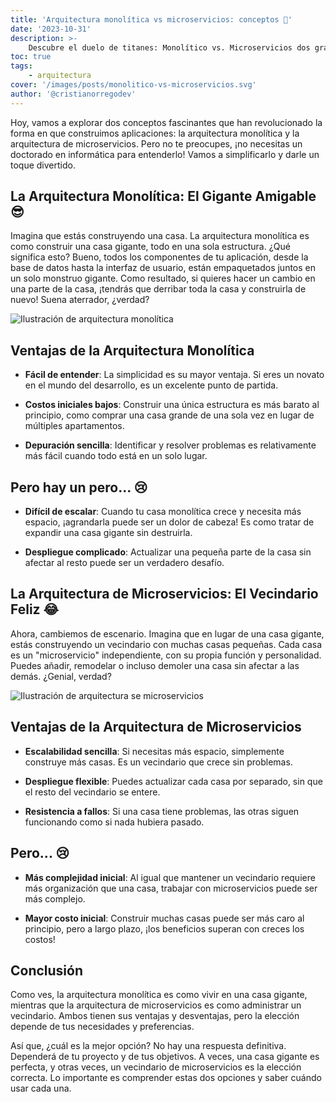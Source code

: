 ```yaml
---
title: 'Arquitectura monolítica vs microservicios: conceptos 🤯'
date: '2023-10-31'
description: >-
    Descubre el duelo de titanes: Monolítico vs. Microservicios dos grandes en la arquitectura de software. ¿Cuál es tu elección?
toc: true
tags:
    - arquitectura
cover: '/images/posts/monolitico-vs-microservicios.svg'
author: '@cristianorregodev'
---
```


Hoy, vamos a explorar dos conceptos fascinantes que han revolucionado la forma en que construimos aplicaciones: la arquitectura monolítica y la arquitectura de microservicios. Pero no te preocupes, ¡no necesitas un doctorado en informática para entenderlo! Vamos a simplificarlo y darle un toque divertido.

## La Arquitectura Monolítica: El Gigante Amigable 😎

Imagina que estás construyendo una casa. La arquitectura monolítica es como construir una casa gigante, todo en una sola estructura. ¿Qué significa esto? Bueno, todos los componentes de tu aplicación, desde la base de datos hasta la interfaz de usuario, están empaquetados juntos en un solo monstruo gigante. Como resultado, si quieres hacer un cambio en una parte de la casa, ¡tendrás que derribar toda la casa y construirla de nuevo! Suena aterrador, ¿verdad?

<img
    src="https://res.cloudinary.com/dvjzp6scj/image/upload/v1699289466/posts/ysjyhkhrnpobnjsccegv.webp"
    alt="Ilustración de arquitectura monolítica"
/>

## Ventajas de la Arquitectura Monolítica

-   **Fácil de entender**: La simplicidad es su mayor ventaja. Si eres un novato en el mundo del desarrollo, es un excelente punto de partida.

-   **Costos iniciales bajos**: Construir una única estructura es más barato al principio, como comprar una casa grande de una sola vez en lugar de múltiples apartamentos.

-   **Depuración sencilla**: Identificar y resolver problemas es relativamente más fácil cuando todo está en un solo lugar.

## Pero hay un pero... 😢

-   **Difícil de escalar**: Cuando tu casa monolítica crece y necesita más espacio, ¡agrandarla puede ser un dolor de cabeza! Es como tratar de expandir una casa gigante sin destruirla.

-   **Despliegue complicado**: Actualizar una pequeña parte de la casa sin afectar al resto puede ser un verdadero desafío.

## La Arquitectura de Microservicios: El Vecindario Feliz 😂

Ahora, cambiemos de escenario. Imagina que en lugar de una casa gigante, estás construyendo un vecindario con muchas casas pequeñas. Cada casa es un "microservicio" independiente, con su propia función y personalidad. Puedes añadir, remodelar o incluso demoler una casa sin afectar a las demás. ¿Genial, verdad?

<img
    src="https://res.cloudinary.com/dvjzp6scj/image/upload/v1699289467/posts/lfcaad5oyowesactjpcd.webp"
    alt="Ilustración de arquitectura se microservicios"
/>

## Ventajas de la Arquitectura de Microservicios

-   **Escalabilidad sencilla**: Si necesitas más espacio, simplemente construye más casas. Es un vecindario que crece sin problemas.

-   **Despliegue flexible**: Puedes actualizar cada casa por separado, sin que el resto del vecindario se entere.

-   **Resistencia a fallos**: Si una casa tiene problemas, las otras siguen funcionando como si nada hubiera pasado.

## Pero... 😢

-   **Más complejidad inicial**: Al igual que mantener un vecindario requiere más organización que una casa, trabajar con microservicios puede ser más complejo.

-   **Mayor costo inicial**: Construir muchas casas puede ser más caro al principio, pero a largo plazo, ¡los beneficios superan con creces los costos!

## Conclusión

Como ves, la arquitectura monolítica es como vivir en una casa gigante, mientras que la arquitectura de microservicios es como administrar un vecindario. Ambos tienen sus ventajas y desventajas, pero la elección depende de tus necesidades y preferencias.

Así que, ¿cuál es la mejor opción? No hay una respuesta definitiva. Dependerá de tu proyecto y de tus objetivos. A veces, una casa gigante es perfecta, y otras veces, un vecindario de microservicios es la elección correcta. Lo importante es comprender estas dos opciones y saber cuándo usar cada una.
